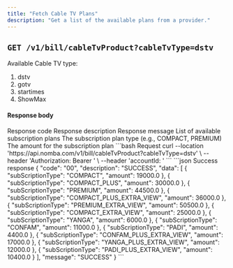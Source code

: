 ```yaml
---
title: "Fetch Cable TV Plans"
description: "Get a list of the available plans from a provider."
---
```


<CardGroup cols={2}>
  <Card
    title="Subscribe to Cable TV"
    icon="link-simple"
    href="/docs/products/bills/subscribe-to-cable-tv"
  ></Card>
</CardGroup>

## `GET /v1/bill/cableTvProduct?cableTvType=dstv`

Available Cable TV type:  
1. dstv  
2. gotv  
3. startimes
4. ShowMax

#### Response body

<ResponseField name="code" type="string" required>
  Response code
</ResponseField>

<ResponseField name="description" type="string" required>
  Response description
</ResponseField>

<ResponseField name="message" type="string" required>
  Response message
</ResponseField>

<ResponseField name="data" type="object[]">
  List of available subscription plans
  <Expandable title="object" defaultOpen="true">
    <ResponseField name="subScriptionType" type="string" required>
      The subscription plan type (e.g., COMPACT, PREMIUM)
    </ResponseField>
    <ResponseField name="amount" type="number" required>
      The amount for the subscription plan
    </ResponseField>
  </Expandable>
</ResponseField>

<RequestExample>
```bash Request
curl --location 'https://api.nomba.com/v1/bill/cableTvProduct?cableTvType=dstv' \
--header 'Authorization: Bearer <token>' \
--header 'accountId: <accountId>'
```
</RequestExample>

<ResponseExample>
```json Success response
{
    "code": "00",
    "description": "SUCCESS",
    "data": [
        {
            "subScriptionType": "COMPACT",
            "amount": 19000.0
        },
        {
            "subScriptionType": "COMPACT_PLUS",
            "amount": 30000.0
        },
        {
            "subScriptionType": "PREMIUM",
            "amount": 44500.0
        },
        {
            "subScriptionType": "COMPACT_PLUS_EXTRA_VIEW",
            "amount": 36000.0
        },
        {
            "subScriptionType": "PREMIUM_EXTRA_VIEW",
            "amount": 50500.0
        },
        {
            "subScriptionType": "COMPACT_EXTRA_VIEW",
            "amount": 25000.0
        },
        {
            "subScriptionType": "YANGA",
            "amount": 6000.0
        },
        {
            "subScriptionType": "CONFAM",
            "amount": 11000.0
        },
        {
            "subScriptionType": "PADI",
            "amount": 4400.0
        },
        {
            "subScriptionType": "CONFAM_PLUS_EXTRA_VIEW",
            "amount": 17000.0
        },
        {
            "subScriptionType": "YANGA_PLUS_EXTRA_VIEW",
            "amount": 12000.0
        },
        {
            "subScriptionType": "PADI_PLUS_EXTRA_VIEW",
            "amount": 10400.0
        }
    ],
    "message": "SUCCESS"
}
```
</ResponseExample>
